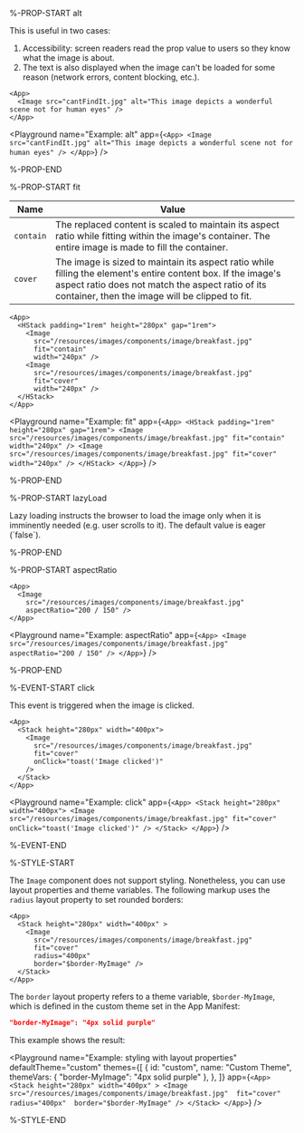%-PROP-START alt

This is useful in two cases:
1. Accessibility: screen readers read the prop value to users so they know what the image is about.
2. The text is also displayed when the image can't be loaded for some reason (network errors, content blocking, etc.).

```ueml copy
<App>
  <Image src="cantFindIt.jpg" alt="This image depicts a wonderful scene not for human eyes" />
</App>
```

<Playground
  name="Example: alt"
  app={`
    <App>
      <Image src="cantFindIt.jpg" alt="This image depicts a wonderful scene not for human eyes" />
    </App>
  `}
/>

%-PROP-END

%-PROP-START fit

| Name      | Value |
| --------- | ----- |
| `contain` | The replaced content is scaled to maintain its aspect ratio while fitting within the image's container. The entire image is made to fill the container. |
| `cover`   | The image is sized to maintain its aspect ratio while filling the element's entire content box. If the image's aspect ratio does not match the aspect ratio of its container, then the image will be clipped to fit. |

```ueml copy /fit/
<App>
  <HStack padding="1rem" height="280px" gap="1rem">
    <Image 
      src="/resources/images/components/image/breakfast.jpg" 
      fit="contain" 
      width="240px" />
    <Image 
      src="/resources/images/components/image/breakfast.jpg" 
      fit="cover" 
      width="240px" />
  </HStack>
</App>
```

<Playground
  name="Example: fit"
  app={`
    <App>
      <HStack padding="1rem" height="280px" gap="1rem">
        <Image src="/resources/images/components/image/breakfast.jpg" fit="contain" width="240px" />
        <Image src="/resources/images/components/image/breakfast.jpg" fit="cover" width="240px" />
      </HStack>
    </App>
  `}
/>

%-PROP-END

%-PROP-START lazyLoad

Lazy loading instructs the browser to load the image only when it is imminently needed (e.g. user scrolls to it).
The default value is eager (\`false\`).

%-PROP-END

%-PROP-START aspectRatio

```ueml copy
<App>
  <Image 
    src="/resources/images/components/image/breakfast.jpg" 
    aspectRatio="200 / 150" />
</App>
```

<Playground
  name="Example: aspectRatio"
  app={`
    <App>
      <Image src="/resources/images/components/image/breakfast.jpg" aspectRatio="200 / 150" />
    </App>
  `}
/>

%-PROP-END

%-EVENT-START click

This event is triggered when the image is clicked.

```ueml copy {5}
<App>
  <Stack height="280px" width="400px">
    <Image
      src="/resources/images/components/image/breakfast.jpg"
      fit="cover"
      onClick="toast('Image clicked')"
    />
  </Stack>
</App>
```

<Playground
  name="Example: click"
  app={`
    <App>
      <Stack height="280px" width="400px">
        <Image
          src="/resources/images/components/image/breakfast.jpg"
          fit="cover"
          onClick="toast('Image clicked')"
        />
      </Stack>
    </App>
  `}
/>

%-EVENT-END

%-STYLE-START

The `Image` component does not support styling.
Nonetheless, you can use layout properties and theme variables.
The following markup uses the `radius` layout property to set rounded borders:

```ueml copy {6}
<App>
  <Stack height="280px" width="400px" >
    <Image 
      src="/resources/images/components/image/breakfast.jpg" 
      fit="cover" 
      radius="400px" 
      border="$border-MyImage" />
  </Stack>
</App>
```

The `border` layout property refers to a theme variable, `$border-MyImage`,
which is defined in the custom theme set in the App Manifest:

```json copy
"border-MyImage": "4px solid purple"
```

This example shows the result:

<Playground
  name="Example: styling with layout properties"
  defaultTheme="custom"
  themes={[
    {
      id: "custom",
      name: "Custom Theme",
      themeVars: {
        "border-MyImage": "4px solid purple"
      },
    },
  ]}
  app={`
    <App>
      <Stack height="280px" width="400px" >
        <Image 
          src="/resources/images/components/image/breakfast.jpg" 
          fit="cover" 
          radius="400px" 
          border="$border-MyImage" />
      </Stack>
    </App>
  `}
/>

%-STYLE-END
